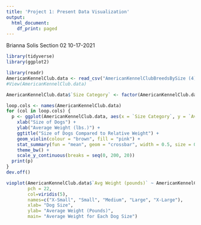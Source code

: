 ```yaml
---
title: 'Project 1: Present Data Visualization'
output:
  html_document:
    df_print: paged
---
```


Brianna Solis 
Section 02
10-17-2021

```r
library(tidyverse)
library(ggplot2)
```

```r
library(readr)
AmericanKennelClub.data <- read_csv("AmericanKennelClubBreedsBySize (4).csv")
#View(AmericanKennelClub.data)
```

```r

AmericanKennelClub.data$`Size Category` <- factor(AmericanKennelClub.data$`Size Category`, levels = c("X-Small","Small", "Medium", "Large", "X-Large"))

loop.cols <- names(AmericanKennelClub.data)
for (col in loop.cols) {
  p <- ggplot(AmericanKennelClub.data, aes(x = `Size Category`, y = `Avg Weight (pounds)`)) + 
    xlab("Size of Dogs") + 
    ylab("Average Weight (lbs.)") + 
    ggtitle("Size of Dogs Compared to Relative Weight") + 
    geom_violin(colour = "brown", fill = "pink") + 
    stat_summary(fun = "mean", geom = "crossbar", width = 0.5, size = 0.2, colour = "blue") + 
    theme_bw() + 
    scale_y_continuous(breaks = seq(0, 200, 20)) 
  print(p)
}
dev.off()
```

```r
vioplot(AmericanKennelClub.data$`Avg Weight (pounds)` ~ AmericanKennelClub.data$`Size Category`,
        pch = 22, 
        col=viridis(5), 
        names=c("X-Small", "Small", "Medium", "Large", "X-Large"), 
        xlab= "Dog Size",
        ylab= "Average Weight (Pounds)", 
        main= "Average Weight for Each Dog Size")
```




